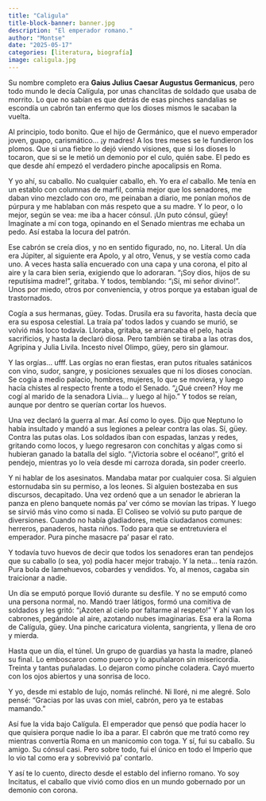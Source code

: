 ```yaml
---
title: "Caligula"
title-block-banner: banner.jpg
description: "El emperador romano."
author: "Montse"
date: "2025-05-17"
categories: [literatura, biografía]
image: caligula.jpg
---
```


Su nombre completo era **Gaius Julius Caesar Augustus Germanicus**, pero todo mundo le decía Calígula, por unas chanclitas de soldado que usaba de morrito. Lo que no sabían es que detrás de esas pinches sandalias se escondía un cabrón tan enfermo que los dioses mismos le sacaban la vuelta.

Al principio, todo bonito. Que el hijo de Germánico, que el nuevo emperador joven, guapo, carismático… ¡y madres! A los tres meses se le fundieron los plomos. Que si una fiebre lo dejó viendo visiones, que si los dioses lo tocaron, que si se le metió un demonio por el culo, quién sabe. El pedo es que desde ahí empezó el verdadero pinche apocalipsis en Roma.

Y yo ahí, su caballo. No cualquier caballo, eh. Yo era *el* caballo. Me tenía en un establo con columnas de marfil, comía mejor que los senadores, me daban vino mezclado con oro, me peinaban a diario, me ponían moños de púrpura y me hablaban con más respeto que a su madre. Y lo peor, o lo mejor, según se vea: me iba a hacer cónsul. ¡Un puto cónsul, güey! Imagínate a mí con toga, opinando en el Senado mientras me echaba un pedo. Así estaba la locura del patrón.

Ese cabrón se creía dios, y no en sentido figurado, no, no. Literal. Un día era Júpiter, al siguiente era Apolo, y al otro, Venus, y se vestía como cada uno. A veces hasta salía encuerado con una capa y una corona, el pito al aire y la cara bien seria, exigiendo que lo adoraran. “¡Soy dios, hijos de su reputísima madre!”, gritaba. Y todos, temblando: “¡Sí, mi señor divino!”. Unos por miedo, otros por conveniencia, y otros porque ya estaban igual de trastornados.

Cogía a sus hermanas, güey. Todas. Drusila era su favorita, hasta decía que era su esposa celestial. La traía pa' todos lados y cuando se murió, se volvió más loco todavía. Lloraba, gritaba, se arrancaba el pelo, hacía sacrificios, y hasta la declaró diosa. Pero también se tiraba a las otras dos, Agripina y Julia Livila. Incesto nivel Olimpo, güey, pero sin glamour.

Y las orgías… ufff. Las orgías no eran fiestas, eran putos rituales satánicos con vino, sudor, sangre, y posiciones sexuales que ni los dioses conocían. Se cogía a medio palacio, hombres, mujeres, lo que se moviera, y luego hacía chistes al respecto frente a todo el Senado. “¿Qué creen? Hoy me cogí al marido de la senadora Livia… y luego al hijo.” Y todos se reían, aunque por dentro se querían cortar los huevos.

Una vez declaró la guerra al mar. Así como lo oyes. Dijo que Neptuno lo había insultado y mandó a sus legiones a pelear contra las olas. Sí, güey. Contra las putas olas. Los soldados iban con espadas, lanzas y redes, gritando como locos, y luego regresaron con conchitas y algas como si hubieran ganado la batalla del siglo. “¡Victoria sobre el océano!”, gritó el pendejo, mientras yo lo veía desde mi carroza dorada, sin poder creerlo.

Y ni hablar de los asesinatos. Mandaba matar por cualquier cosa. Si alguien estornudaba sin su permiso, a los leones. Si alguien bostezaba en sus discursos, decapitado. Una vez ordenó que a un senador le abrieran la panza en pleno banquete nomás pa’ ver cómo se movían las tripas. Y luego se sirvió más vino como si nada. El Coliseo se volvió su puto parque de diversiones. Cuando no había gladiadores, metía ciudadanos comunes: herreros, panaderos, hasta niños. Todo para que se entretuviera el emperador. Pura pinche masacre pa’ pasar el rato.

Y todavía tuvo huevos de decir que todos los senadores eran tan pendejos que su caballo (o sea, yo) podía hacer mejor trabajo. Y la neta… tenía razón. Pura bola de lamehuevos, cobardes y vendidos. Yo, al menos, cagaba sin traicionar a nadie.

Un día se emputó porque llovió durante su desfile. Y no se emputó como una persona normal, no. Mandó traer látigos, formó una comitiva de soldados y les gritó: “¡Azoten al cielo por faltarme al respeto!” Y ahí van los cabrones, pegándole al aire, azotando nubes imaginarias. Esa era la Roma de Calígula, güey. Una pinche caricatura violenta, sangrienta, y llena de oro y mierda.

Hasta que un día, el túnel. Un grupo de guardias ya hasta la madre, planeó su final. Lo emboscaron como puerco y lo apuñalaron sin misericordia. Treinta y tantas puñaladas. Lo dejaron como pinche coladera. Cayó muerto con los ojos abiertos y una sonrisa de loco.

Y yo, desde mi establo de lujo, nomás relinché. Ni lloré, ni me alegré. Solo pensé: “Gracias por las uvas con miel, cabrón, pero ya te estabas mamando.”

Así fue la vida bajo Calígula. El emperador que pensó que podía hacer lo que quisiera porque nadie lo iba a parar. El cabrón que me trató como rey mientras convertía Roma en un manicomio con toga. Y sí, fui su caballo. Su amigo. Su cónsul casi. Pero sobre todo, fui el único en todo el Imperio que lo vio tal como era y sobrevivió pa’ contarlo.

Y así te lo cuento, directo desde el establo del infierno romano.
Yo soy Incitatus, el caballo que vivió como dios en un mundo gobernado por un demonio con corona.